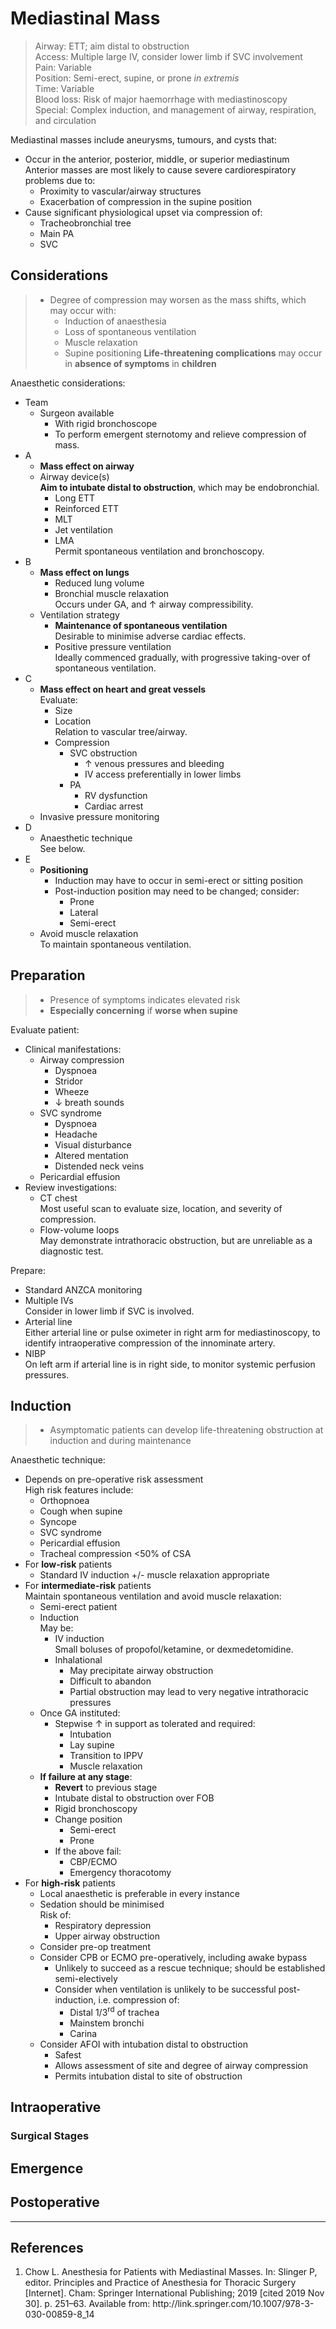 # Mediastinal Mass


>Airway: ETT; aim distal to obstruction <br>
>Access: Multiple large IV, consider lower limb if SVC involvement<br>
>Pain: Variable<br>
>Position: Semi-erect, supine, or prone *in extremis*<br>
>Time: Variable<br>
>Blood loss: Risk of major haemorrhage with mediastinoscopy<br>
>Special: Complex induction, and management of airway, respiration, and circulation <br>

Mediastinal masses include aneurysms, tumours, and cysts that:

* Occur in the anterior, posterior, middle, or superior mediastinum  
Anterior masses are most likely to cause severe cardiorespiratory problems due to:
	* Proximity to vascular/airway structures
	* Exacerbation of compression in the supine position
* Cause significant physiological upset via compression of:
	* Tracheobronchial tree
	* Main PA
	* SVC

## Considerations

> * Degree of compression may worsen as the mass shifts, which may occur with:
>	* Induction of anaesthesia
>	* Loss of spontaneous ventilation
>	* Muscle relaxation
>	* Supine positioning
> **Life-threatening complications** may occur in **absence of symptoms** in **children**


Anaesthetic considerations:

* Team
	* Surgeon available  
		* With rigid bronchoscope
		* To perform emergent sternotomy and relieve compression of mass.
* A
	* **Mass effect on airway**  
	* Airway device(s)  
	**Aim to intubate distal to obstruction**, which may be endobronchial.
		* Long ETT
		* Reinforced ETT
		* MLT
		* Jet ventilation
		* LMA  
		Permit spontaneous ventilation and bronchoscopy.
* B
	* **Mass effect on lungs**  
		* Reduced lung volume
		* Bronchial muscle relaxation  
		Occurs under GA, and ↑ airway compressibility.
	* Ventilation strategy
		* **Maintenance of spontaneous ventilation**  
		Desirable to minimise adverse cardiac effects.
		* Positive pressure ventilation  
		Ideally commenced gradually, with progressive taking-over of spontaneous ventilation.
* C
	* **Mass effect on heart and great vessels**  
	Evaluate:
		* Size
		* Location  
		Relation to vascular tree/airway.
		* Compression
			* SVC obstruction  
				* ↑ venous pressures and bleeding
				* IV access preferentially in lower limbs
			* PA
				* RV dysfunction
				* Cardiac arrest
	* Invasive pressure monitoring
* D
	* Anaesthetic technique  
	See below.
* E
	* **Positioning**
		* Induction may have to occur in semi-erect or sitting position
		* Post-induction position may need to be changed; consider:
			* Prone
			* Lateral
			* Semi-erect
	* Avoid muscle relaxation  
	To maintain spontaneous ventilation.

## Preparation

> * Presence of symptoms indicates elevated risk
> * **Especially concerning** if **worse when supine**

Evaluate patient:

* Clinical manifestations:
	* Airway compression
		* Dyspnoea
		* Stridor
		* Wheeze
		* ↓ breath sounds
	* SVC syndrome
		* Dyspnoea
		* Headache
		* Visual disturbance
		* Altered mentation
		* Distended neck veins
	* Pericardial effusion
* Review investigations:
	* CT chest  
	Most useful scan to evaluate size, location, and severity of compression.
	* Flow-volume loops  
	May demonstrate intrathoracic obstruction, but are unreliable as a diagnostic test.


Prepare:

* Standard ANZCA monitoring
* Multiple IVs  
Consider in lower limb if SVC is involved.
* Arterial line  
Either arterial line or pulse oximeter in right arm for mediastinoscopy, to identify intraoperative compression of the innominate artery.
* NIBP  
On left arm if arterial line is in right side, to monitor systemic perfusion pressures.




## Induction

> * Asymptomatic patients can develop life-threatening obstruction at induction and during maintenance

Anaesthetic technique:

* Depends on pre-operative risk assessment  
High risk features include:
	* Orthopnoea
	* Cough when supine
	* Syncope
	* SVC syndrome
	* Pericardial effusion
	* Tracheal compression <50% of CSA
* For **low-risk** patients
	* Standard IV induction +/- muscle relaxation appropriate
* For **intermediate-risk** patients  
Maintain spontaneous ventilation and avoid muscle relaxation:
	* Semi-erect patient
	* Induction  
	May be:
		* IV induction  
		Small boluses of propofol/ketamine, or dexmedetomidine.
		* Inhalational
			* May precipitate airway obstruction
			* Difficult to abandon
			* Partial obstruction may lead to very negative intrathoracic pressures
	* Once GA instituted:
		* Stepwise ↑ in support as tolerated and required:
			* Intubation  
			* Lay supine
			* Transition to IPPV
			* Muscle relaxation
	* **If failure at any stage**:
		* **Revert** to previous stage
		* Intubate distal to obstruction over FOB
		* Rigid bronchoscopy
		* Change position  
			* Semi-erect
			* Prone
		* If the above fail:
			* CBP/ECMO
			* Emergency thoracotomy
* For **high-risk** patients  
	* Local anaesthetic is preferable in every instance
	* Sedation should be minimised  
	Risk of:
		* Respiratory depression
		* Upper airway obstruction
	* Consider pre-op treatment
	* Consider CPB or ECMO pre-operatively, including awake bypass
		* Unlikely to succeed as a rescue technique; should be established semi-electively
		* Consider when ventilation is unlikely to be successful post-induction, i.e. compression of:
			* Distal 1/3^rd^ of trachea
			* Mainstem bronchi
			* Carina
	* Consider AFOI with intubation distal to obstruction
		* Safest
		* Allows assessment of site and degree of airway compression
		* Permits intubation distal to site of obstruction


## Intraoperative

### Surgical Stages

## Emergence

## Postoperative


---

## References

1. Chow L. Anesthesia for Patients with Mediastinal Masses. In: Slinger P, editor. Principles and Practice of Anesthesia for Thoracic Surgery [Internet]. Cham: Springer International Publishing; 2019 [cited 2019 Nov 30]. p. 251–63. Available from: http://link.springer.com/10.1007/978-3-030-00859-8_14

